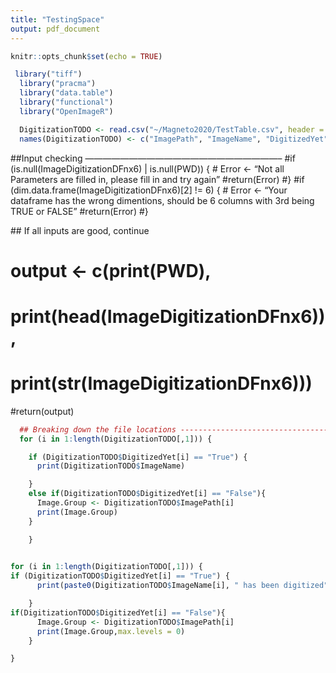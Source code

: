 ```yaml
---
title: "TestingSpace"
output: pdf_document
---
```


```r
knitr::opts_chunk$set(echo = TRUE)
```
```r
 library("tiff")
  library("pracma")
  library("data.table")
  library("functional")
  library("OpenImageR")

  DigitizationTODO <- read.csv("~/Magneto2020/TestTable.csv", header = FALSE)
  names(DigitizationTODO) <- c("ImagePath", "ImageName", "DigitizedYet", "DigitizationPath", "DigitizationName", "ErrorWhenDigitized")
```
  ##Input checking --------------------------------------------------------------------
  #if (is.null(ImageDigitizationDFnx6) | is.null(PWD)) {
   # Error <- "Not all Parameters are filled in, please fill in and try again"
    #return(Error)
  #}
  #if (dim.data.frame(ImageDigitizationDFnx6)[2] != 6) {
   # Error <- "Your dataframe has the wrong dimentions, should be 6 columns with 3rd being TRUE or FALSE"
    #return(Error)
  #}

  ## If all inputs are good, continue

#  output <- c(print(PWD),
#              print(head(ImageDigitizationDFnx6)),
#              print(str(ImageDigitizationDFnx6)))
#return(output)
```r
  ## Breaking down the file locations -------------------------------------------------
  for (i in 1:length(DigitizationTODO[,1])) {

    if (DigitizationTODO$DigitizedYet[i] == "True") {
      print(DigitizationTODO$ImageName)

    }
    else if(DigitizationTODO$DigitizedYet[i] == "False"){
      Image.Group <- DigitizationTODO$ImagePath[i]
      print(Image.Group)
    }

    }
  
```

```r
for (i in 1:length(DigitizationTODO[,1])) {
if (DigitizationTODO$DigitizedYet[i] == "True") {
      print(paste0(DigitizationTODO$ImageName[i], " has been digitized"))

    }
if(DigitizationTODO$DigitizedYet[i] == "False"){
      Image.Group <- DigitizationTODO$ImagePath[i]
      print(Image.Group,max.levels = 0)
    }

}


```
